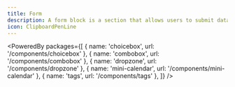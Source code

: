 ```yaml
---
title: Form
description: A form block is a section that allows users to submit data to a website or application.
icon: ClipboardPenLine
---
```


<PoweredBy packages={[
  { name: 'choicebox', url: '/components/choicebox' },
  { name: 'combobox', url: '/components/combobox' },
  { name: 'dropzone', url: '/components/dropzone' },
  { name: 'mini-calendar', url: '/components/mini-calendar' },
  { name: 'tags', url: '/components/tags' },
]} />

<Preview path="form" type="block" />